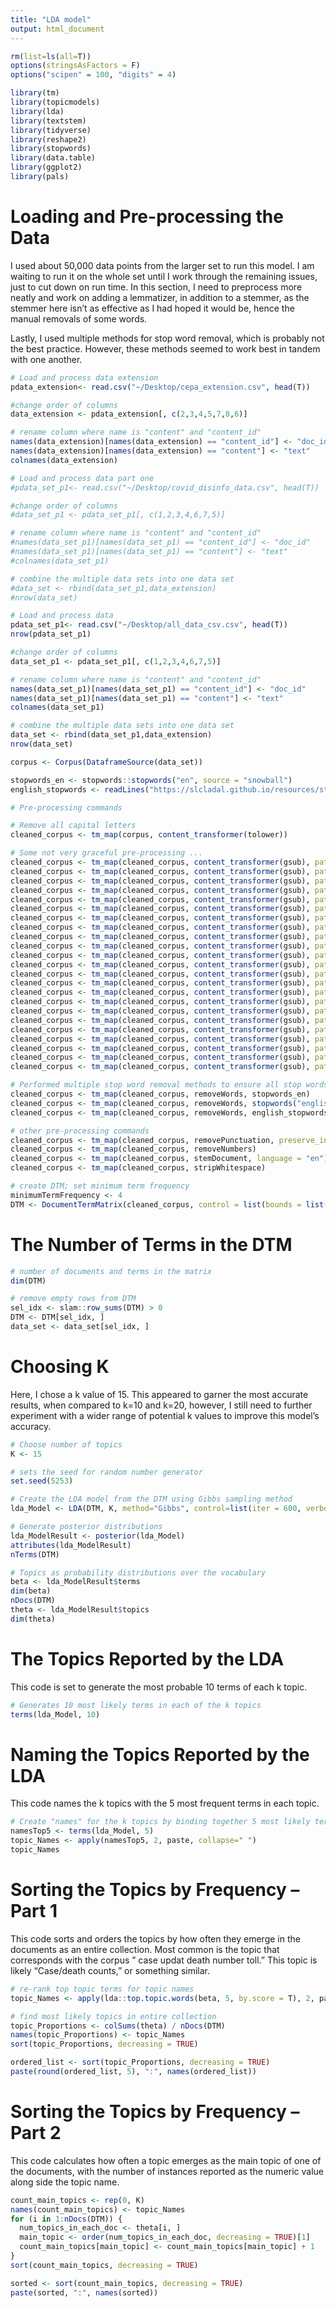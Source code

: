 ```yaml
---
title: "LDA model"
output: html_document
---
```


```r
rm(list=ls(all=T))
options(stringsAsFactors = F)         
options("scipen" = 100, "digits" = 4) 
```

```r
library(tm)
library(topicmodels)
library(lda)
library(textstem)
library(tidyverse)
library(reshape2)
library(stopwords)
library(data.table)
library(ggplot2)
library(pals)
```

# Loading and Pre-processing the Data

I used about 50,000 data points from the larger set to run this model. I am waiting to run it on the whole set until I work through the remaining issues, just to cut down on run time. In this section, I need to preprocess more neatly and work on adding a lemmatizer, in addition to a stemmer, as the stemmer here isn't as effective as I had hoped it would be, hence the manual removals of some words.

Lastly, I used multiple methods for stop word removal, which is probably not the best practice. However, these methods seemed to work best in tandem with one another.

```r

# Load and process data extension
pdata_extension<- read.csv("~/Desktop/cepa_extension.csv", head(T))

#change order of columns  
data_extension <- pdata_extension[, c(2,3,4,5,7,8,6)]

# rename column where name is "content" and "content_id"
names(data_extension)[names(data_extension) == "content_id"] <- "doc_id"
names(data_extension)[names(data_extension) == "content"] <- "text"
colnames(data_extension)

# Load and process data part one
#pdata_set_p1<- read.csv("~/Desktop/covid_disinfo_data.csv", head(T))

#change order of columns  
#data_set_p1 <- pdata_set_p1[, c(1,2,3,4,6,7,5)]

# rename column where name is "content" and "content_id"
#names(data_set_p1)[names(data_set_p1) == "content_id"] <- "doc_id"
#names(data_set_p1)[names(data_set_p1) == "content"] <- "text"
#colnames(data_set_p1)

# combine the multiple data sets into one data set 
#data_set <- rbind(data_set_p1,data_extension)
#nrow(data_set)

# Load and process data 
pdata_set_p1<- read.csv("~/Desktop/all_data_csv.csv", head(T))
nrow(pdata_set_p1)

#change order of columns  
data_set_p1 <- pdata_set_p1[, c(1,2,3,4,6,7,5)]

# rename column where name is "content" and "content_id"
names(data_set_p1)[names(data_set_p1) == "content_id"] <- "doc_id"
names(data_set_p1)[names(data_set_p1) == "content"] <- "text"
colnames(data_set_p1)

# combine the multiple data sets into one data set 
data_set <- rbind(data_set_p1,data_extension)
nrow(data_set)


```

```r
corpus <- Corpus(DataframeSource(data_set))

stopwords_en <- stopwords::stopwords("en", source = "snowball")
english_stopwords <- readLines("https://slcladal.github.io/resources/stopwords_en.txt", encoding = "UTF-8")

```

```r
# Pre-processing commands

# Remove all capital letters
cleaned_corpus <- tm_map(corpus, content_transformer(tolower))
```

```r
# Some not very graceful pre-processing ...
cleaned_corpus <- tm_map(cleaned_corpus, content_transformer(gsub), pattern = "amid", replacement =  "")
cleaned_corpus <- tm_map(cleaned_corpus, content_transformer(gsub), pattern = "http.*", replacement =  "")
cleaned_corpus <- tm_map(cleaned_corpus, content_transformer(gsub), pattern = "#.*", replacement =  "")
cleaned_corpus <- tm_map(cleaned_corpus, content_transformer(gsub), pattern = "ð.*", replacement =  "")
cleaned_corpus <- tm_map(cleaned_corpus, content_transformer(gsub), pattern = "@.*", replacement =  "")
cleaned_corpus <- tm_map(cleaned_corpus, content_transformer(gsub), pattern = "sputnik", replacement =  "")
cleaned_corpus <- tm_map(cleaned_corpus, content_transformer(gsub), pattern = ".*.com", replacement =  "")
cleaned_corpus <- tm_map(cleaned_corpus, content_transformer(gsub), pattern = "china plus news", replacement =  "")
cleaned_corpus <- tm_map(cleaned_corpus, content_transformer(gsub), pattern = "rt", replacement =  "")
cleaned_corpus <- tm_map(cleaned_corpus, content_transformer(gsub), pattern = "day", replacement =  "")
cleaned_corpus <- tm_map(cleaned_corpus, content_transformer(gsub), pattern = "chinese", replacement =  "china")
cleaned_corpus <- tm_map(cleaned_corpus, content_transformer(gsub), pattern = "russian", replacement =  "russia")
cleaned_corpus <- tm_map(cleaned_corpus, content_transformer(gsub), pattern = "â", replacement = "a", fixed=TRUE)
cleaned_corpus <- tm_map(cleaned_corpus, content_transformer(gsub), pattern = "hong kong ", replacement = "hongkong")
cleaned_corpus <- tm_map(cleaned_corpus, content_transformer(gsub), pattern = " a ", replacement =  "")
cleaned_corpus <- tm_map(cleaned_corpus, content_transformer(gsub), pattern = "€", replacement =  "")
cleaned_corpus <- tm_map(cleaned_corpus, content_transformer(gsub), pattern = "“", replacement =  "")
cleaned_corpus <- tm_map(cleaned_corpus, content_transformer(gsub), pattern = "covid-", replacement =  "")
cleaned_corpus <- tm_map(cleaned_corpus, content_transformer(gsub), pattern = "corona", replacement =  "")
cleaned_corpus <- tm_map(cleaned_corpus, content_transformer(gsub), pattern = "coronavirus", replacement =  "")
cleaned_corpus <- tm_map(cleaned_corpus, content_transformer(gsub), pattern = "covid", replacement =  "")
cleaned_corpus <- tm_map(cleaned_corpus, content_transformer(gsub), pattern = "virus", replacement =  "")
cleaned_corpus <- tm_map(cleaned_corpus, content_transformer(gsub), pattern = "pandemic", replacement =  "")

# Performed multiple stop word removal methods to ensure all stop words removed 
cleaned_corpus <- tm_map(cleaned_corpus, removeWords, stopwords_en)
cleaned_corpus <- tm_map(cleaned_corpus, removeWords, stopwords("english"))
cleaned_corpus <- tm_map(cleaned_corpus, removeWords, english_stopwords)

# other pre-processing commands 
cleaned_corpus <- tm_map(cleaned_corpus, removePunctuation, preserve_intra_word_dashes = TRUE)
cleaned_corpus <- tm_map(cleaned_corpus, removeNumbers)
cleaned_corpus <- tm_map(cleaned_corpus, stemDocument, language = "en")
cleaned_corpus <- tm_map(cleaned_corpus, stripWhitespace)

# create DTM; set minimum term frequency
minimumTermFrequency <- 4
DTM <- DocumentTermMatrix(cleaned_corpus, control = list(bounds = list(global = c(minimumTermFrequency, Inf))))

```

# The Number of Terms in the DTM


```r
# number of documents and terms in the matrix
dim(DTM)

# remove empty rows from DTM
sel_idx <- slam::row_sums(DTM) > 0
DTM <- DTM[sel_idx, ]
data_set <- data_set[sel_idx, ]
```

# Choosing K

Here, I chose a k value of 15. This appeared to garner the most accurate results, when compared to k=10 and k=20, however, I still need to further experiment with a wider range of potential k values to improve this model's accuracy.

```r
# Choose number of topics
K <- 15

# sets the seed for random number generator 
set.seed(5253)

# Create the LDA model from the DTM using Gibbs sampling method
lda_Model <- LDA(DTM, K, method="Gibbs", control=list(iter = 600, verbose = 25))

# Generate posterior distributions
lda_ModelResult <- posterior(lda_Model)
attributes(lda_ModelResult)
nTerms(DTM)             

# Topics as probability distributions over the vocabulary
beta <- lda_ModelResult$terms   
dim(beta)               
nDocs(DTM)           
theta <- lda_ModelResult$topics 
dim(theta)               
```

# The Topics Reported by the LDA

This code is set to generate the most probable 10 terms of each k topic.


```r
# Generates 10 most likely terms in each of the k topics
terms(lda_Model, 10)

```

# Naming the Topics Reported by the LDA

This code names the k topics with the 5 most frequent terms in each topic. 

```r
# Create "names" for the k topics by binding together 5 most likely terms in each topic
namesTop5 <- terms(lda_Model, 5)
topic_Names <- apply(namesTop5, 2, paste, collapse=" ")
topic_Names
```

# Sorting the Topics by Frequency -- Part 1 

This code sorts and orders the topics by how often they emerge in the documents as an entire collection. Most common is the topic that corresponds with the corpus " case updat death number toll." This topic is likely "Case/death counts," or something similar.

```r
# re-rank top topic terms for topic names
topic_Names <- apply(lda::top.topic.words(beta, 5, by.score = T), 2, paste, collapse = " ")

# find most likely topics in entire collection
topic_Proportions <- colSums(theta) / nDocs(DTM)  
names(topic_Proportions) <- topic_Names     
sort(topic_Proportions, decreasing = TRUE) 

ordered_list <- sort(topic_Proportions, decreasing = TRUE)
paste(round(ordered_list, 5), ":", names(ordered_list))


```


# Sorting the Topics by Frequency -- Part 2

This code calculates how often a topic emerges as the main topic of one of the documents, with the number of instances reported as the numeric value along side the topic name.


```r
count_main_topics <- rep(0, K)
names(count_main_topics) <- topic_Names
for (i in 1:nDocs(DTM)) {
  num_topics_in_each_doc <- theta[i, ] 
  main_topic <- order(num_topics_in_each_doc, decreasing = TRUE)[1] 
  count_main_topics[main_topic] <- count_main_topics[main_topic] + 1
}
sort(count_main_topics, decreasing = TRUE)

sorted <- sort(count_main_topics, decreasing = TRUE)
paste(sorted, ":", names(sorted))
```
